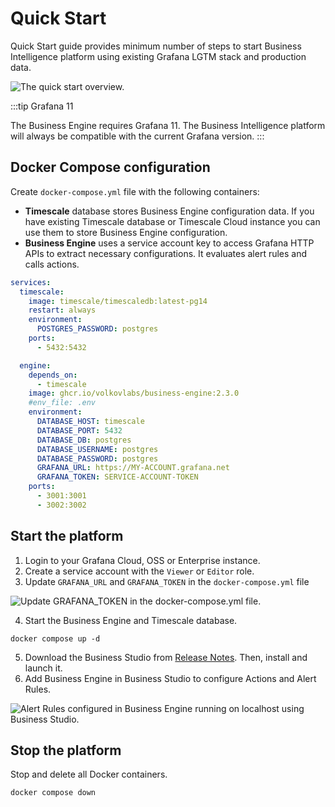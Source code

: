 
# Quick Start

Quick Start guide provides minimum number of steps to start Business Intelligence platform using existing Grafana LGTM stack and production data.

<Image
  title="The quick start overview."
  src="/img/big/quick-start/quick-start.png"
/>

:::tip Grafana 11

The Business Engine requires Grafana 11. The Business Intelligence platform will always be compatible with the current Grafana version.
:::

## Docker Compose configuration

Create `docker-compose.yml` file with the following containers:

- **Timescale** database stores Business Engine configuration data. If you have existing Timescale database or Timescale Cloud instance you can use them to store Business Engine configuration.
- **Business Engine** uses a service account key to access Grafana HTTP APIs to extract necessary configurations. It evaluates alert rules and calls actions.

```yml
services:
  timescale:
    image: timescale/timescaledb:latest-pg14
    restart: always
    environment:
      POSTGRES_PASSWORD: postgres
    ports:
      - 5432:5432

  engine:
    depends_on:
      - timescale
    image: ghcr.io/volkovlabs/business-engine:2.3.0
    #env_file: .env
    environment:
      DATABASE_HOST: timescale
      DATABASE_PORT: 5432
      DATABASE_DB: postgres
      DATABASE_USERNAME: postgres
      DATABASE_PASSWORD: postgres
      GRAFANA_URL: https://MY-ACCOUNT.grafana.net
      GRAFANA_TOKEN: SERVICE-ACCOUNT-TOKEN
    ports:
      - 3001:3001
      - 3002:3002
```

## Start the platform

1. Login to your Grafana Cloud, OSS or Enterprise instance.
2. Create a service account with the `Viewer` or `Editor` role.
3. Update `GRAFANA_URL` and `GRAFANA_TOKEN` in the `docker-compose.yml` file

<Image
  title="Update GRAFANA_TOKEN in the docker-compose.yml file."
  src="/img/big/quick-start/token-yml.png"
/>

4. Start the Business Engine and Timescale database.

```
docker compose up -d
```

5. Download the Business Studio from [Release Notes](../release). Then, install and launch it.
6. Add Business Engine in Business Studio to configure Actions and Alert Rules.

<Image
  title="Alert Rules configured in Business Engine running on localhost using Business Studio."
  src="/img/big/business-studio/alerts.png"
/>

## Stop the platform

Stop and delete all Docker containers.

```
docker compose down
```
